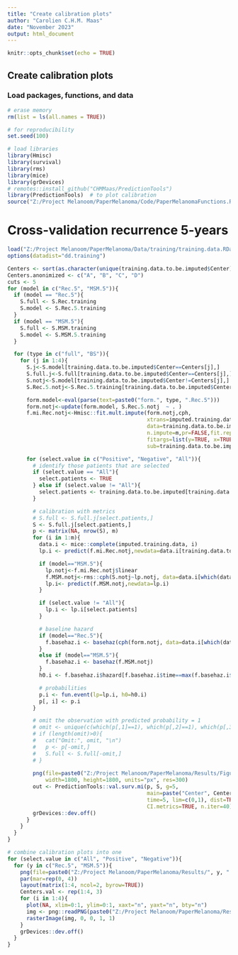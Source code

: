 ```yaml
---
title: "Create calibration plots"
author: "Carolien C.H.M. Maas"
date: "November 2023"
output: html_document
---
```


```r
knitr::opts_chunk$set(echo = TRUE)
```

## Create calibration plots

### Load packages, functions, and data 
```r
# erase memory
rm(list = ls(all.names = TRUE))

# for reproducibility
set.seed(100)

# load libraries
library(Hmisc)
library(survival)
library(rms)
library(mice)
library(grDevices)
# remotes::install_github("CHMMaas/PredictionTools")
library(PredictionTools)  # to plot calibration
source("Z:/Project Melanoom/PaperMelanoma/Code/PaperMelanomaFunctions.R")
```

# Cross-validation recurrence 5-years
```r
load("Z:/Project Melanoom/PaperMelanoma/Data/training/training.data.RData")
options(datadist="dd.training")

Centers <- sort(as.character(unique(training.data.to.be.imputed$Center)))
Centers.anonimized <- c("A", "B", "C", "D")
cuts <- 5
for (model in c("Rec.5", "MSM.5")){
  if (model == "Rec.5"){
    S.full <- S.Rec.training
    S.model <- S.Rec.5.training
  }
  if (model == "MSM.5"){
    S.full <- S.MSM.training
    S.model <- S.MSM.5.training
  }

  for (type in c("full", "BS")){
    for (j in 1:4){
      S.j<-S.model[training.data.to.be.imputed$Center==Centers[j],]
      S.full.j<-S.full[training.data.to.be.imputed$Center==Centers[j],]
      S.notj<-S.model[training.data.to.be.imputed$Center!=Centers[j],]
      S.Rec.5.notj<-S.Rec.5.training[training.data.to.be.imputed$Center!=Centers[j],]

      form.model<-eval(parse(text=paste0("form.", type, ".Rec.5")))
      form.notj<-update(form.model, S.Rec.5.notj  ~ . )
      f.mi.Rec.notj<-Hmisc::fit.mult.impute(form.notj,cph,
                                            xtrans=imputed.training.data,
                                            data=training.data.to.be.imputed,
                                            n.impute=m,pr=FALSE,fit.reps=TRUE,
                                            fitargs=list(y=TRUE, x=TRUE, se.fit=TRUE),
                                            sub=training.data.to.be.imputed$Center!=Centers[j])

      for (select.value in c("Positive", "Negative", "All")){
        # identify those patients that are selected
        if (select.value == "All"){
          select.patients <- TRUE
        } else if (select.value != "All"){
          select.patients <- training.data.to.be.imputed[training.data.to.be.imputed$Center==Centers[j],]$SNstatus==select.value
        }

        # calibration with metrics
        # S.full <- S.full.j[select.patients,]
        S <- S.full.j[select.patients,]
        p <- matrix(NA, nrow(S), m)
        for (i in 1:m){
          data.i <- mice::complete(imputed.training.data, i)
          lp.i <- predict(f.mi.Rec.notj,newdata=data.i[training.data.to.be.imputed$Center==Centers[j],], type="lp")

          if (model=="MSM.5"){
            lp.notj<-f.mi.Rec.notj$linear
            f.MSM.notj<-rms::cph(S.notj~lp.notj, data=data.i[which(data.i$Center!=Centers[j]),],y=TRUE,x=TRUE)
            lp.i<- predict(f.MSM.notj,newdata=lp.i)
          }

          if (select.value != "All"){
            lp.i <- lp.i[select.patients]
          }

          # baseline hazard
          if (model=="Rec.5"){
            f.basehaz.i <- basehaz(cph(form.notj, data=data.i[which(data.i$Center!=Centers[j]),], se.fit=TRUE, x=TRUE, y=TRUE))
          }
          else if (model=="MSM.5"){
            f.basehaz.i <- basehaz(f.MSM.notj)
          }
          h0.i <- f.basehaz.i$hazard[f.basehaz.i$time==max(f.basehaz.i$time[f.basehaz.i$time<=horizon])]

          # probabilities
          p.i <- fun.event(lp=lp.i, h0=h0.i)
          p[, i] <- p.i
        }

        # omit the observation with predicted probability = 1
        # omit <- unique(c(which(p[,1]==1), which(p[,2]==1), which(p[,3]==1), which(p[,4]==1), which(p[,5]==1)))
        # if (length(omit)>0){
        #   cat("Omit:", omit, "\n")
        #   p <- p[-omit,]
        #   S.full <- S.full[-omit,]
        # }
      
        png(file=paste0("Z:/Project Melanoom/PaperMelanoma/Results/Figures/", model, ".", select.value, ".", type, ".", Centers[j], ".png"),
            width=1800, height=1800, units="px", res=300)
        out <- PredictionTools::val.surv.mi(p, S, g=5, 
                                            main=paste("Center", Centers.anonimized[j]),
                                            time=5, lim=c(0,1), dist=TRUE,
                                            CI.metrics=TRUE, n.iter=40)
        grDevices::dev.off()
      }
    }
  }
}

# combine calibration plots into one
for (select.value in c("All", "Positive", "Negative")){ 
  for (y in c("Rec.5", "MSM.5")){
    png(file=paste0("Z:/Project Melanoom/PaperMelanoma/Results/", y, ".", select.value, ".png"), width=16, height=16, units="cm", res=300)
    par(mar=rep(0, 4))
    layout(matrix(1:4, ncol=2, byrow=TRUE))
    Centers.val <- rep(1:4, 3)
    for (i in 1:4){
      plot(NA, xlim=0:1, ylim=0:1, xaxt="n", yaxt="n", bty="n")
      img <- png::readPNG(paste0("Z:/Project Melanoom/PaperMelanoma/Results/Figures/", y, ".", select.value, ".BS.", Centers[Centers.val[i]], ".png"))
      rasterImage(img, 0, 0, 1, 1)
    }
    grDevices::dev.off()
  }
}
```

